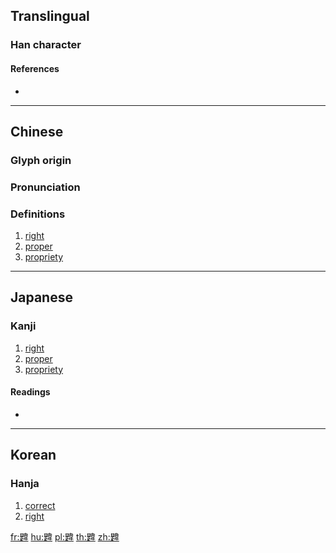 {{character info/new}}
{{also|韪}}
==Translingual==

===Han character===
{{Han char|rn=178|rad=韋|as=09|sn=18|four=64805|canj=AODMQ|ids=⿺是韋}}

====References====
* {{Han ref|kx=1394.340|dkj=43176|dj=1910.070|hdz=74507.180|uh=97D9|ud=38873|bh=F1A4|bd=61860}}

----

==Chinese==
{{zh-forms|s=韪}}

===Glyph origin===
{{Han etym}}

===Pronunciation===
{{zh-pron
|m=wěi
|c=wai5
|mc=y
|oc=y
|ma=
|cat=a,n
}}

===Definitions===
{{zh-hanzi}}

# [[right]]
# [[proper]]
# [[propriety]]

----

==Japanese==

===Kanji===
{{ja-kanji|grade=|rs=韋09}}

# [[right]]
# [[proper]]
# [[propriety]]

====Readings====
* {{ja-readings|on=[[い]] (i)|kun=[[ただしい]] (tadashii)}}

----

==Korean==

===Hanja===
{{ko-hanja|hangeul=위|eumhun=|rv=wi|mr=wi|y=wi}}

# [[correct]]
# [[right]]

[[fr:韙]]
[[hu:韙]]
[[pl:韙]]
[[th:韙]]
[[zh:韙]]